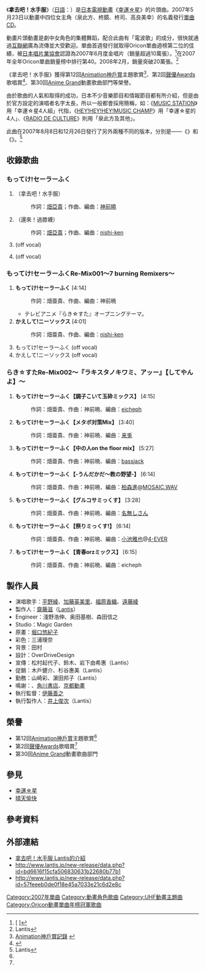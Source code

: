 {{Infobox Single
| Name = 拿去吧！水手服<br />{{lang|ja|もってけ!セーラーふく}}
| Artist = 泉此方（[[平野綾|平野綾]]）、柊鏡（[[加藤英美里|加藤英美里]]）、柊司（[[福原香織|福原香織]]）、高良美幸（[[遠藤綾|遠藤綾]]）
| Cover = Take It Sailor Uniform.jpg
| Album = 
| A-side = 
| B-side = {{lang|ja|かえして!ニーソックス}}
| Released = 2007年5月23日
| Format = [[單曲|單曲CD]]
| Recorded = Magic Garden
| Genre = [[動畫歌曲|動畫歌曲]]、[[J-POP|J-POP]]
| Length = 16分40秒
| Label = [[Lantis|Lantis]]（LACM-4362）
| Writer = [[畑亞貴|畑亞貴]]、[[神前曉|神前曉]]、[[nishi-ken|nishi-ken]]
| Producer = [[齋藤滋|齋藤滋]]
| Certification = 金唱片<small>（[[日本唱片業協會|日本唱片業協會]]）</small>
| Chart position = * 週間最高排行第2位（[[Oricon|Oricon]]）
* 週間最高排行第3位（[[COUNT_DOWN_TV|COUNT DOWN TV]]） 
* 最高排行第8位（[[MUSIC_STATION|MUSIC STATION]]）
* 2007年度年間排行第40位（[[Oricon|Oricon]]）
| Last single = 
| This single = 
| Next single = 
}}
{{Infobox Single
|Name = もってけ!セーラーふくRe-Mix001<br/>〜7 burning Remixers〜
|Artist =  泉此方（平野綾）、柊鏡（加藤英美里）、柊司（福原香織）、高良美幸（遠藤綾） 
| Album =
| A-side =
| B-side =
| Released = 2007年8月8日
| Format = {{link-en|重混单曲|Maxi_Single}}
| Recorded = 2007年<br/> {{JPN}}
| Genre = J-POP、动画歌曲、角色曲
| Length = 34分53秒
| Label = Lantis（LACM-4402）
| Writer =
| Producer = 斎藤滋
| Certification =
| Chart position = * 3位（Oricon）
* 登場回数17回（Oricon）
| Last album =
| This album =
| Next album =
| Misc =
{{Extra chronology 2
| Artist = 泉此方（平野綾）、柊鏡（加藤英美里）、柊司（福原香織）、高良美幸（遠藤綾）  
| Type = single
| Background =
| Last single = [[もってけ!セーラーふく|もってけ!セーラーふく]]<br/>（2007年）
| This single = '''もってけ!セーラーふくRe-Mix001 〜7 burning Remixers〜'''<br/>（2007年）
| Next single = '''らき☆すたRe-Mix002 〜『ラキスタノキワミ、アッー』【してやんよ】〜'''<br/>（2007年）
}}
}}
{{Infobox Single
| Name = らき☆すたRe-Mix002〜『ラキスタノキワミ、アッー』【してやんよ】〜
| Artist =  泉此方（平野綾）、柊鏡（加藤英美里）、柊司（福原香織）、高良美幸（遠藤綾）  
| Album =
| A-side =
| B-side =
| Released = 2007年12月26日
| Format = 重混单曲
| Recorded =
| Genre = J-POP，动画歌曲，角色曲
| Length = 41分52秒
| Label = Lantis（LACM-4445）
| Writer =
| Producer = 斎藤滋
| Certification =
| Chart position = *週間5位<small>（ Oricon ）</small>
* 登場回数11回<small>（ Oricon ）</small>
* 2008年度年間182位<small>（ Oricon ）</small>
| Misc =

{{Extra chronology 2
| Artist = 泉此方（平野綾）、柊鏡（加藤英美里）、柊司（福原香織）、高良美幸（遠藤綾）  
| Type = single
| Background = 
| Last album = もってけ!セーラーふくRe-Mix001 〜7 burning Remixers〜<br/>（2007年）
| This album = '''らき☆すたRe-Mix002 〜『ラキスタノキワミ、アッー』【してやんよ】'''<br/>（2007年）
| Next album = [[ハマってサボっておーまいがっ!|ハマってサボっておーまいがっ!]]<br/>（2008年）
}}
}}
《'''拿去吧！水手服'''》（[[日語|日語]]：{{lang|ja|'''もってけ!セーラーふく'''}}）是[[日本|日本]][[電視動畫|電視動畫]]《[[幸運☆星|幸運☆星]]》的片頭曲。2007年5月23日以動畫中四位女主角（泉此方、柊鏡、柊司、高良美幸）的名義發行[[單曲|單曲CD]]。

動畫片頭動畫是劇中女角色的集體舞蹈，配合此曲有「電波歌」的成分，很快就通過[[互聯網|互聯網]]廣為流傳並大受歡迎。單曲首週發行就取得Oricon單曲週榜第二位的佳績，被[[日本唱片業協會|日本唱片業協會]]認證為2007年6月度金唱片（銷量超過10萬張）。<ref>[{{Cite web |url=http://www.riaj.or.jp/data/others/gold/200706.html#list2 |script-title=ja:社団法人日本レコード協会 各種統計 ゴールド等認定作品認定 2007年6月 邦楽シングル |access-date=2010-01-12 |archive-date=2012-07-02 |archive-url=https://web.archive.org/web/20120702160645/http://www.riaj.or.jp/data/others/gold/200706.html#list2 |dead-url=no }} {{lang|ja|社団法人日本レコード協会 各種統計 ゴールド等認定作品認定 2007年6月 邦楽シングル}}]</ref>在2007年全年Oricon單曲銷量榜中排行第40。2008年2月，銷量突破20萬張。<ref>[http://www.lantis.jp/new-release/data.php?id=0d75cee46d32e2787111eb4b6bc177e0 {{lang|ja|ハマってサボっておーまいがっ!}}] {{Wayback|url=http://www.lantis.jp/new-release/data.php?id=0d75cee46d32e2787111eb4b6bc177e0 |date=20080312174437 }} Lantis</ref>

《拿去吧！水手服》獲得第12回[[Animation神戶|Animation神戶賞]]主題歌賞<ref name="kobe">[http://www.anime-kobe.jp/archive/index2.html Animation神戶賞記錄] {{webarchive|url=https://web.archive.org/web/20090419095611/http://www.anime-kobe.jp/archive/index2.html |date=2009-04-19 }}</ref>、第2回[[聲優Awards|聲優Awards]]歌唱賞<ref name="seiyuaward">[http://www.seiyuawards.jp/200812/11185406.php {{lang|ja|第二回声優アワード　受賞者発表}}] {{webarchive|url=https://web.archive.org/web/20090220121337/http://seiyuawards.jp/200812/11185406.php |date=2009-02-20 }}</ref>、第30回[[Anime_Grand|Anime Grand]]動畫歌曲部門等榮譽。

由於歌曲的人氣和取得的成功，日本不少音樂節目和情報節目都有所介紹，但是由於官方設定的演唱者名字太長，所以一般都會採用簡稱，如：《[[MUSIC_STATION|MUSIC STATION]]》用「幸運☆星4人組」代指，《[[HEY!HEY!HEY!MUSIC_CHAMP|HEY!HEY!HEY!MUSIC CHAMP]]》用「幸運☆星的4人」、《[[RADIO_DE_CULTURE|RADIO DE CULTURE]]》則用「泉此方及其他」。

此曲在2007年8月8日和12月26日發行了另外兩種不同的版本，分別是——《{{lang|ja|もってけ!セーラーふくRe-Mix001〜7 burning Remixers〜}}》和《{{lang|ja|らき☆すたRe-Mix002〜『ラキスタノキワミ、アッー』【してやんよ】〜}}》。<ref name="review001">[http://www.lantis.jp/luckystar/index.html#4 {{lang|ja|らき☆すた CDレビュー「もってけ!セーラーふくRe-Mix001〜7 burning Remixers〜」}}] {{webarchive|url=https://web.archive.org/web/20090227053232/http://www.lantis.jp/luckystar/index.html |date=2009-02-27 }} Lantis</ref>

== 收錄歌曲 ==
===もってけ!セーラーふく===

# {{lang|ja|'''もってけ!セーラーふく'''}}（拿去吧！水手服）
#: 作詞：[[畑亞貴|畑亞貴]]；作曲、編曲：[[神前曉|神前曉]]
# {{lang|ja|'''かえして!ニーソックス'''}}（還來！過膝襪）
#: 作詞：[[畑亞貴|畑亞貴]]；作曲、編曲：[[nishi-ken|nishi-ken]]
# {{lang|ja|もってけ!セーラーふく}} (off vocal)
# {{lang|ja|かえして!ニーソックス}} (off vocal)
===もってけ!セーラーふくRe-Mix001〜7 burning Remixers〜===
# '''もってけ!セーラーふく''' [4:14]
#: 作詞：畑亜貴、作曲、編曲：神前暁
#* テレビアニメ『らき☆すた』オープニングテーマ。
# '''かえして!ニーソックス''' [4:01]
#: 作詞：畑亜貴、作曲、編曲：[[nishi-ken|nishi-ken]]
# もってけ!セーラーふく (off vocal)
# かえして!ニーソックス (off vocal)
===らき☆すたRe-Mix002〜『ラキスタノキワミ、アッー』【してやんよ】〜===
# '''もってけ!セーラーふく【調子こいて玉砕ミックス】''' [4:15]
#: 作詞：畑亜貴、作曲：神前暁、編曲：[[深澤秀行|eicheph]]
# '''もってけ!セーラーふく【メタボ対策Mix】''' [3:40]
#: 作詞：畑亜貴、作曲：神前暁、編曲：[[来兎|来兎]]
# '''もってけ!セーラーふく【中の人on the floor mix】''' [5:27]
#: 作詞：畑亜貴、作曲：神前暁、編曲：[[深澤秀行|bassjack]]
# '''もってけ!セーラーふく【-うんだかだ〜教の野望-】''' [6:14]
#: 作詞：畑亜貴、作曲：神前暁、編曲：[[柏森進|柏森進]]@[[MOSAIC.WAV|MOSAIC.WAV]]
# '''もってけ!セーラーふく【グルコサミっくす】''' [3:28]
#: 作詞：畑亜貴、作曲：神前暁、編曲：[[深澤秀行|名無しさん]]
# '''もってけ!セーラーふく【祭りミっくす!】''' [6:14]
#: 作詞：畑亜貴、作曲：神前暁、編曲：[[小池雅也|小池雅也]]@[[4-EVER|4-EVER]]
# '''もってけ!セーラーふく【青春orzミックス】''' [6:15]
#: 作詞：畑亜貴、作曲：神前暁、編曲：eicheph

== 製作人員 ==
* 演唱歌手：[[平野綾|平野綾]]、[[加藤英美里|加藤英美里]]、[[福原香織|福原香織]]、[[遠藤綾|遠藤綾]]
* 製作人：[[齋藤滋|齋藤滋]]（[[Lantis|Lantis]]）
* Engineer：淺野浩伸、奥田基樹、森田信之
* Studio：Magic Garden
* 原畫：[[堀口悠紀子|堀口悠紀子]]
* 彩色：三浦理奈
* 背景：田村{{lang|ja|せいき}}
* 設計：OverDriveDesign
* 宣傳：松村起代子、鈴木{{lang|ja|めぐみ}}、岩下由希惠（Lantis）
* 促銷：木戶健介、杉谷惠美（Lantis）
* 勤務：山崎彩、濵田邦子（Lantis）
* 鳴謝：{{lang|ja|[[製作委員會方式|らっきー☆ぱらだいす]]}}、[[角川書店|角川書店]]、[[京都動畫|京都動畫]]
* 執行監督：[[伊藤善之|伊藤善之]]
* 執行製作人：[[井上俊次|井上俊次]]（Lantis）

== 榮譽 ==
* 第12回[[Animation神戶|Animation神戶賞]]主題歌賞<ref name="kobe"/>
* 第2回[[聲優Awards|聲優Awards]]歌唱賞<ref name="seiyuaward"/>
* 第30回[[Anime_Grand|Anime Grand]]動畫歌曲部門

== 參見 ==
* [[幸運☆星|幸運☆星]]
* [[晴天愉快|晴天愉快]]

== 參考資料 ==
{{reflist}}

== 外部連結 ==
* [http://www.lantis.jp/new-release/data.php?id=c3b91b8c1c30c2f60959eddfced809b5 拿去吧！水手服 Lantis的介紹] {{Wayback|url=http://www.lantis.jp/new-release/data.php?id=c3b91b8c1c30c2f60959eddfced809b5 |date=20120523021648 }}
* http://www.lantis.jp/new-release/data.php?id=bd6616f15cfa506830631b22680b77b1 {{Wayback|url=http://www.lantis.jp/new-release/data.php?id=bd6616f15cfa506830631b22680b77b1 |date=20120119222926 }}
* http://www.lantis.jp/new-release/data.php?id=57feeeb0de0f18e45a7033e21c6d2e8c {{Wayback|url=http://www.lantis.jp/new-release/data.php?id=57feeeb0de0f18e45a7033e21c6d2e8c |date=20120515143256 }}

{{Oricon動畫單曲年榜冠軍|2007年角色歌曲}}

{{DEFAULTSORT:Motteke! Sērāfuku}}

[[Category:2007年單曲|Category:2007年單曲]]
[[Category:動畫角色歌曲|Category:動畫角色歌曲]]
[[Category:UHF動畫主題曲|Category:UHF動畫主題曲]]
[[Category:Oricon動畫單曲年榜冠軍歌曲|Category:Oricon動畫單曲年榜冠軍歌曲]]